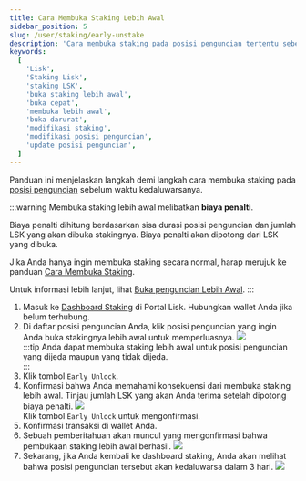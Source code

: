 ```yaml
--- 
title: Cara Membuka Staking Lebih Awal
sidebar_position: 5 
slug: /user/staking/early-unstake 
description: 'Cara membuka staking pada posisi penguncian tertentu sebelum waktu kedaluwarsa.' 
keywords: 
  [
    'Lisk', 
    'Staking Lisk', 
    'staking LSK', 
    'buka staking lebih awal', 
    'buka cepat', 
    'membuka lebih awal', 
    'buka darurat', 
    'modifikasi staking', 
    'modifikasi posisi penguncian', 
    'update posisi penguncian', 
  ] 
--- 
```



Panduan ini menjelaskan langkah demi langkah cara membuka staking pada [posisi penguncian](overview#posisi-penguncian) sebelum waktu kedaluwarsanya.

:::warning 
Membuka staking lebih awal melibatkan **biaya penalti**.

Biaya penalti dihitung berdasarkan sisa durasi posisi penguncian dan jumlah LSK yang akan dibuka stakingnya. 
Biaya penalti akan dipotong dari LSK yang dibuka.

Jika Anda hanya ingin membuka staking secara normal, harap merujuk ke panduan [Cara Membuka Staking](stake-unstake#cara-membuka-staking-token-lsk-anda).

Untuk informasi lebih lanjut, lihat [Buka penguncian Lebih Awal](overview#membuka-staking-lebih-awal).
:::

1. Masuk ke [Dashboard Staking](https://portal.lisk.com/staking/dashboard) di Portal Lisk. 
   Hubungkan wallet Anda jika belum terhubung.
2. Di daftar posisi penguncian Anda, klik posisi penguncian yang ingin Anda buka stakingnya lebih awal untuk memperluasnya. 
    <img src={positions} /><br />
    :::tip 
    Anda dapat membuka staking lebih awal untuk posisi penguncian yang dijeda maupun yang tidak dijeda.  
    :::
3. Klik tombol `Early Unlock`.
4. Konfirmasi bahwa Anda memahami konsekuensi dari membuka staking lebih awal. 
   Tinjau jumlah LSK yang akan Anda terima setelah dipotong biaya penalti. 
    <img src={fastUnlock} /><br />
   Klik tombol `Early Unlock` untuk mengonfirmasi.
5. Konfirmasi transaksi di wallet Anda.
6. Sebuah pemberitahuan akan muncul yang mengonfirmasi bahwa pembukaan staking lebih awal berhasil. 
    <img src={fastUnlocked} /><br />
7. Sekarang, jika Anda kembali ke dashboard staking, Anda akan melihat bahwa posisi penguncian tersebut akan kedaluwarsa dalam 3 hari.
    <img src={fastReview} /><br />
